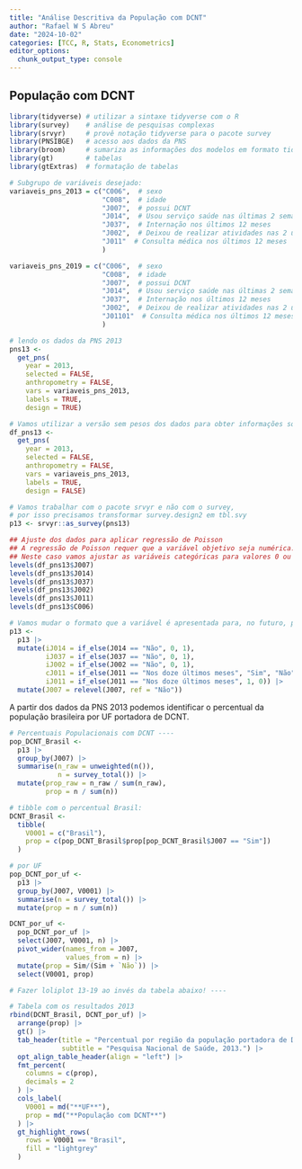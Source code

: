 ```yaml
---
title: "Análise Descritiva da População com DCNT"
author: "Rafael W S Abreu"
date: "2024-10-02"
categories: [TCC, R, Stats, Econometrics]
editor_options: 
  chunk_output_type: console
---
```


## População com DCNT

```r
library(tidyverse) # utilizar a sintaxe tidyverse com o R
library(survey)    # análise de pesquisas complexas
library(srvyr)     # provê notação tidyverse para o pacote survey 
library(PNSIBGE)   # acesso aos dados da PNS
library(broom)     # sumariza as informações dos modelos em formato tidy
library(gt)        # tabelas
library(gtExtras)  # formatação de tabelas
```

```r
# Subgrupo de variáveis desejado:
variaveis_pns_2013 = c("C006",  # sexo
                       "C008",  # idade
                       "J007",  # possui DCNT
                       "J014",  # Usou serviço saúde nas últimas 2 semanas
                       "J037",  # Internação nos últimos 12 meses
                       "J002",  # Deixou de realizar atividades nas 2 últimas semanas por motivo de saúde
                       "J011"  # Consulta médica nos últimos 12 meses
                       )

variaveis_pns_2019 = c("C006",  # sexo
                       "C008",  # idade
                       "J007",  # possui DCNT
                       "J014",  # Usou serviço saúde nas últimas 2 semanas
                       "J037",  # Internação nos últimos 12 meses
                       "J002",  # Deixou de realizar atividades nas 2 últimas semanas por motivo de saúde
                       "J01101"  # Consulta médica nos últimos 12 meses
                       )

# lendo os dados da PNS 2013 
pns13 <-
  get_pns(
    year = 2013,
    selected = FALSE,
    anthropometry = FALSE,
    vars = variaveis_pns_2013,
    labels = TRUE,
    design = TRUE)

# Vamos utilizar a versão sem pesos dos dados para obter informações sobre __labels__ e __levels__.
df_pns13 <-
  get_pns(
    year = 2013,
    selected = FALSE,
    anthropometry = FALSE,
    vars = variaveis_pns_2013,
    labels = TRUE,
    design = FALSE)

# Vamos trabalhar com o pacote srvyr e não com o survey,
# por isso precisamos transformar survey.design2 em tbl.svy
p13 <- srvyr::as_survey(pns13)

## Ajuste dos dados para aplicar regressão de Poisson
## A regressão de Poisson requer que a variável objetivo seja numérica. 
## Neste caso vamos ajustar as variáveis categóricas para valores 0 ou 1.
levels(df_pns13$J007)
levels(df_pns13$J014)
levels(df_pns13$J037)
levels(df_pns13$J002)
levels(df_pns13$J011)
levels(df_pns13$C006)

# Vamos mudar o formato que a variável é apresentada para, no futuro, podermos realizar uma regressão de Poisson
p13 <- 
  p13 |> 
  mutate(iJ014 = if_else(J014 == "Não", 0, 1),
         iJ037 = if_else(J037 == "Não", 0, 1),
         iJ002 = if_else(J002 == "Não", 0, 1),
         cJ011 = if_else(J011 == "Nos doze últimos meses", "Sim", "Não"),
         iJ011 = if_else(J011 == "Nos doze últimos meses", 1, 0)) |> 
  mutate(J007 = relevel(J007, ref = "Não"))


```

A partir dos dados da PNS 2013 podemos identificar o percentual da população brasileira por UF portadora de DCNT.

```r
# Percentuais Populacionais com DCNT ----
pop_DCNT_Brasil <- 
  p13 |> 
  group_by(J007) |> 
  summarise(n_raw = unweighted(n()),
            n = survey_total()) |> 
  mutate(prop_raw = n_raw / sum(n_raw),
         prop = n / sum(n))

# tibble com o percentual Brasil:
DCNT_Brasil <- 
  tibble(
    V0001 = c("Brasil"),
    prop = c(pop_DCNT_Brasil$prop[pop_DCNT_Brasil$J007 == "Sim"])
  )

# por UF
pop_DCNT_por_uf <- 
  p13 |> 
  group_by(J007, V0001) |> 
  summarise(n = survey_total()) |> 
  mutate(prop = n / sum(n))

DCNT_por_uf <- 
  pop_DCNT_por_uf |> 
  select(J007, V0001, n) |> 
  pivot_wider(names_from = J007,
              values_from = n) |> 
  mutate(prop = Sim/(Sim + `Não`)) |> 
  select(V0001, prop)

# Fazer loliplot 13-19 ao invés da tabela abaixo! ----

# Tabela com os resultados 2013
rbind(DCNT_Brasil, DCNT_por_uf) |> 
  arrange(prop) |> 
  gt() |> 
  tab_header(title = "Percentual por região da população portadora de DCNT.",
             subtitle = "Pesquisa Nacional de Saúde, 2013.") |> 
  opt_align_table_header(align = "left") |> 
  fmt_percent(
    columns = c(prop),
    decimals = 2
  ) |> 
  cols_label(
    V0001 = md("**UF**"),
    prop = md("**População com DCNT**")
  ) |> 
  gt_highlight_rows(
    rows = V0001 == "Brasil",
    fill = "lightgrey"
  )
  
```
